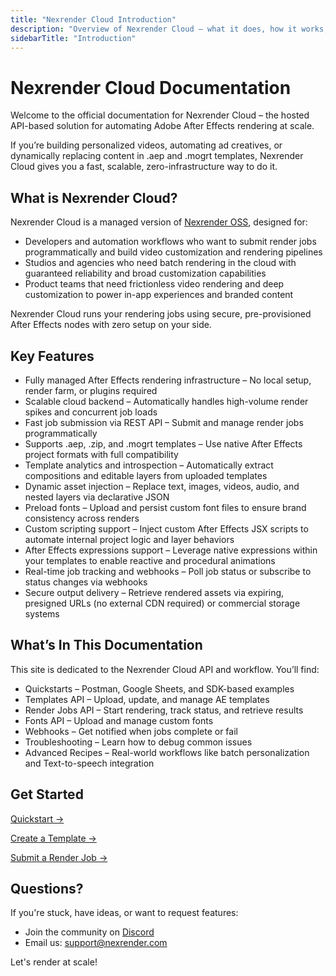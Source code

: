 ```yaml
---
title: "Nexrender Cloud Introduction"
description: "Overview of Nexrender Cloud — what it does, how it works, and how to get started."
sidebarTitle: "Introduction"
---
```


# Nexrender Cloud Documentation

Welcome to the official documentation for Nexrender Cloud – the hosted API-based solution for automating Adobe After Effects rendering at scale.

If you’re building personalized videos, automating ad creatives, or dynamically replacing content in .aep and .mogrt templates, Nexrender Cloud gives you a fast, scalable, zero-infrastructure way to do it.

## What is Nexrender Cloud?

Nexrender Cloud is a managed version of [Nexrender OSS](https://github.com/inlife/nexrender), designed for:

- Developers and automation workflows who want to submit render jobs programmatically and build video customization and rendering pipelines
- Studios and agencies who need batch rendering in the cloud with guaranteed reliability and broad customization capabilities
- Product teams that need frictionless video rendering and deep customization to power in-app experiences and branded content

Nexrender Cloud runs your rendering jobs using secure, pre-provisioned After Effects nodes with zero setup on your side.

## Key Features

- Fully managed After Effects rendering infrastructure – No local setup, render farm, or plugins required
- Scalable cloud backend – Automatically handles high-volume render spikes and concurrent job loads
- Fast job submission via REST API – Submit and manage render jobs programmatically
- Supports .aep, .zip, and .mogrt templates – Use native After Effects project formats with full compatibility
- Template analytics and introspection – Automatically extract compositions and editable layers from uploaded templates
- Dynamic asset injection – Replace text, images, videos, audio, and nested layers via declarative JSON
- Preload fonts – Upload and persist custom font files to ensure brand consistency across renders
- Custom scripting support – Inject custom After Effects JSX scripts to automate internal project logic and layer behaviors
- After Effects expressions support – Leverage native expressions within your templates to enable reactive and procedural animations
- Real-time job tracking and webhooks – Poll job status or subscribe to status changes via webhooks
- Secure output delivery – Retrieve rendered assets via expiring, presigned URLs (no external CDN required) or commercial storage systems

## What’s In This Documentation

This site is dedicated to the Nexrender Cloud API and workflow. You’ll find:

- Quickstarts – Postman, Google Sheets, and SDK-based examples
- Templates API – Upload, update, and manage AE templates
- Render Jobs API – Start rendering, track status, and retrieve results
- Fonts API – Upload and manage custom fonts
- Webhooks – Get notified when jobs complete or fail
- Troubleshooting – Learn how to debug common issues
- Advanced Recipes – Real-world workflows like batch personalization and Text-to-speech integration

## Get Started

[Quickstart →](../quickstart)

[Create a Template →](../templates/creating)

[Submit a Render Job →](../jobs/creating)

## Questions?

If you're stuck, have ideas, or want to request features:

- Join the community on [Discord](https://discord.gg/4jQ3VfE)
- Email us: [support@nexrender.com](mailto:support@nexrender.com)

Let's render at scale\!